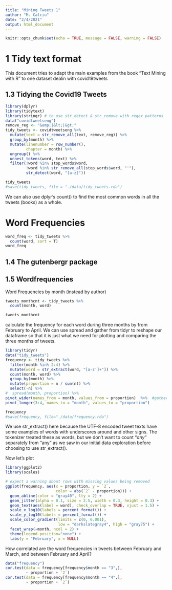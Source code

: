 ```yaml
---
title: "Mining Tweets 1"
author: "M. Calciu"
date: "2/4/2021"
output: html_document
---
```


```r
knitr::opts_chunk$set(echo = TRUE, message = FALSE, warning = FALSE)
```


# 1 Tidy text format  {#tidytext}
This document tries to adapt the main examples from the book "Text Mining with R" to one dataset dealin with covid19tweets

## 1.3 Tidying the Covid19 Tweets {#tidycovid} 


```r
library(dplyr)
library(tidytext)
library(stringr) # to use str_detect & str_remove with regex patterns
data("covidtweetseng")
remove_reg <- "&amp;|&lt;|&gt;" 
tidy_tweets <- covidtweetseng %>%
  mutate(text = str_remove_all(text, remove_reg)) %>%
  group_by(month) %>%
  mutate(linenumber = row_number(),
         chapter = month) %>%
  ungroup() %>%
  unnest_tokens(word, text) %>%
  filter(!word %in% stop_words$word,
         !word %in% str_remove_all(stop_words$word, "'"),
         str_detect(word, "[a-z]"))

tidy_tweets
#save(tidy_tweets, file = "./data/tidy_tweets.rda")
```

We can also use dplyr’s count() to find the most common words in all the tweets (books) as a whole.

# Word Frequencies
```r
word_freq <- tidy_tweets %>%
  count(word, sort = T)
word_freq
```

## 1.4 The gutenbergr package

## 1.5 Wordfrequencies
Word Frequencies by month (instead by author)

```r
tweets_monthcnt <- tidy_tweets %>%
  count(month, word)

tweets_monthcnt
```


calculate the frequency for each word during three months by from February to April. We can use spread and gather from tidyr to reshape our dataframe so that it is just what we need for plotting and comparing the three months of tweets.

```r
library(tidyr)
data("tidy_tweets")
frequency <- tidy_tweets %>%
  filter(month %in% 2:4) %>%
  mutate(word = str_extract(word, "[a-z']+")) %>%
  count(month, word) %>%
  group_by(month) %>%
  mutate(proportion = n / sum(n)) %>% 
  select(-n) %>% 
#  spread(month, proportion) %>% 
pivot_wider(names_from = month, values_from = proportion)  %>%  #gather(month, proportion, 3:4)
pivot_longer(3:4, names_to = "month", values_to = "proportion")

frequency
#save(frequency, file="./data/frequency.rda")
```

We use str_extract() here because the UTF-8 encoded tweet texts have some examples of words with underscores around and other signs. The tokenizer treated these as words, but we don’t want to count “_any_” separately from “any” as we saw in our initial data exploration before choosing to use str_extract().

Now let's plot

```r
library(ggplot2)
library(scales)

# expect a warning about rows with missing values being removed
ggplot(frequency, aes(x = proportion, y = `2`, 
                      color = abs(`2` - proportion))) +
  geom_abline(color = "gray40", lty = 2) +
  geom_jitter(alpha = 0.1, size = 2.5, width = 0.3, height = 0.3) +
  geom_text(aes(label = word), check_overlap = TRUE, vjust = 1.5) +
  scale_x_log10(labels = percent_format()) +
  scale_y_log10(labels = percent_format()) +
  scale_color_gradient(limits = c(0, 0.001), 
                       low = "darkslategray4", high = "gray75") +
  facet_wrap(~month, ncol = 2) +
  theme(legend.position="none") +
  labs(y = "February", x = NULL)
```
How correlated are the word frequencies in tweets between February and March, and between February and April?

```r
data("frequency")
cor.test(data = frequency[frequency$month == "3",],
         ~ proportion + `2`)
cor.test(data = frequency[frequency$month == "4",], 
         ~ proportion + `2`)
```
